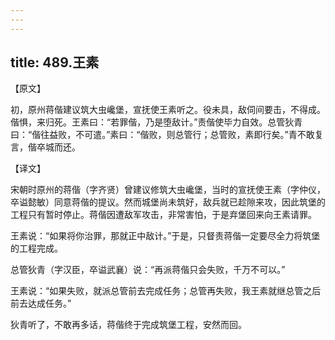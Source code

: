 ```yaml
---
---
---
```

title: 489.王素
---



【原文】

初，原州蒋偕建议筑大虫巉堡，宣抚使王素听之。役未具，敌伺间要击，不得成。偕惧，来归死。王素曰：“若罪偕，乃是堕敌计。”责偕使毕力自效。总管狄青曰：“偕往益败，不可遣。”素曰：“偕败，则总管行；总管败，素即行矣。”青不敢复言，偕卒城而还。

【译文】

宋朝时原州的蒋偕（字齐贤）曾建议修筑大虫巉堡，当时的宣抚使王素（字仲仪，卒谥懿敏）同意蒋偕的提议。然而城堡尚未筑好，敌兵就已趁隙来攻，因此筑堡的工程只有暂时停止。蒋偕因遭敌军攻击，非常害怕，于是弃堡回来向王素请罪。

王素说：“如果将你治罪，那就正中敌计。”于是，只督责蒋偕一定要尽全力将筑堡的工程完成。

总管狄青（字汉臣，卒谥武襄）说：“再派蒋偕只会失败，千万不可以。”

王素说：“如果失败，就派总管前去完成任务；总管再失败，我王素就继总管之后前去达成任务。”

狄青听了，不敢再多话，蒋偕终于完成筑堡工程，安然而回。